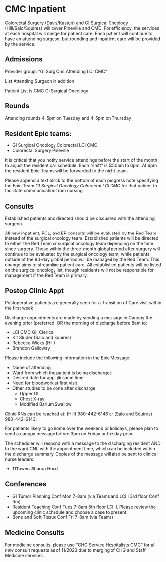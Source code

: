 # CMC Inpatient

Colorectal Surgery (Davis/Kasten) and GI Surgical Oncology (Hill/Salo/Squires) will cover Pineville and CMC. For efficiency, the services at each hospital will merge for patient care. Each patient will continue to have an attending surgeon, but rounding and inpatient care will be provided by the service.

## Admissions

Provider group: “GI Surg Onc Attending LCI CMC”

List Attending Surgeon in addition

Patient List is CMC GI Surgical Oncology

## Rounds

Attending rounds 4-5pm on Tuesday and 4-5pm on Thursday

## Resident Epic teams:

-   GI Surgical Oncology Colorectal LCI CMC
-   Colorectal Surgery Pineville

It is critical that you notify service attendings before the start of the month to adjust the resident call schedule. Each “shift” is 5:50am to 6pm. At 6pm the resident Epic Teams will be forwarded to the night team.

Please append a text block to the bottom of each progress note specifying the Epic Team *GI Surgical Oncology Colorectal LCI CMC* for that patient to facilitate communication from nursing.

## Consults

Established patients and directed should be discussed with the attending surgeon.

All new inpatient, PCL, and ER consults will be evaluated by the Red Team instead of the surgical oncology team. Established patients will be directed to either the Red Team or surgical oncology team depending on the time since surgery. Those within the three-month global period after surgery will continue to be evaluated by the surgical oncology team, while patients outside of the 90-day global period will be managed by the Red Team. This change aims to streamline patient care. All established patients will be listed on the surgical oncology list, though residents will not be responsible for management if the Red Team is primary.

## Postop Clinic Appt

Postoperative patients are generally seen for a Transition of Care visit within the first week

Discharge appointments are made by sending a message in Canopy the evening prior (preferred) OR the morning of discharge before 8am to:

-   LCI CMC GI, Clerical
-   Kit Sluder (Salo and Squires)
-   Rebecca Wicks (Hill)
-   Brandon Galloway

Please include the following information in the Epic Message:

-   Name of attending
-   Ward from which the patient is being discharged
-   Desired date for appt \@ same time
-   Need for bloodwork at first visit
-   Other studies to be done after discharge
    -   Upper GI
    -   Chest X-ray
    -   Modified Barium Swallow

Clinic RNs can be reached at: (Hill) 980-442-6146 or (Salo and Squires) 980-442-6143.

For patients likely to go home over the weekend or holidays, please plan to send a canopy message before 3pm on Friday or the day prior.

The scheduler will respond with a message to the discharging resident AND to the ward CNL with the appointment time, which can be included within the discharge summary. Copies of the message will also be sent to clinical nurse leaders:

-   11Tower: Sharon Hood

## Conferences

-   GI Tumor Planning Conf Mon 7-8am (via Teams and LCI I 3rd floor Conf Rm)
-   Resident Teaching Conf Tues 7-8am 5th floor LCI II. Please review the upcoming clinic schedule and choose a case to present.
-   Bone and Soft Tissue Conf Fri 7-8am (via Teams)

## Medicine Consults

For medicine consults, please use "CHG Service Hospitalists CMC" for all *new* consult requests as of 11/2023 due to merging of CHG and Staff Medicine services.
